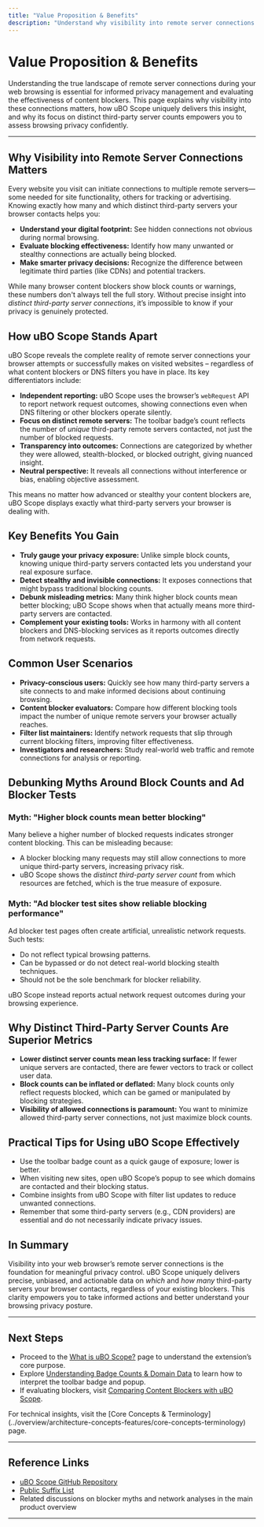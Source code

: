 ```yaml
---
title: "Value Proposition & Benefits"
description: "Understand why visibility into remote server connections is crucial, regardless of which content blocker or privacy tool is used. Learn how uBO Scope remains effective even when advanced blocking or DNS-level filtering is present, and why its focus on distinct server counts empowers users to assess their browsing privacy with confidence."
---
```


# Value Proposition & Benefits

Understanding the true landscape of remote server connections during your web browsing is essential for informed privacy management and evaluating the effectiveness of content blockers. This page explains why visibility into these connections matters, how uBO Scope uniquely delivers this insight, and why its focus on distinct third-party server counts empowers you to assess browsing privacy confidently.

---

## Why Visibility into Remote Server Connections Matters

Every website you visit can initiate connections to multiple remote servers—some needed for site functionality, others for tracking or advertising. Knowing exactly how many and which distinct third-party servers your browser contacts helps you:

- **Understand your digital footprint:** See hidden connections not obvious during normal browsing.
- **Evaluate blocking effectiveness:** Identify how many unwanted or stealthy connections are actually being blocked.
- **Make smarter privacy decisions:** Recognize the difference between legitimate third parties (like CDNs) and potential trackers.

While many browser content blockers show block counts or warnings, these numbers don't always tell the full story. Without precise insight into _distinct third-party server connections_, it’s impossible to know if your privacy is genuinely protected.

## How uBO Scope Stands Apart

uBO Scope reveals the complete reality of remote server connections your browser attempts or successfully makes on visited websites – regardless of what content blockers or DNS filters you have in place. Its key differentiators include:

- **Independent reporting:** uBO Scope uses the browser’s `webRequest` API to report network request outcomes, showing connections even when DNS filtering or other blockers operate silently.
- **Focus on distinct remote servers:** The toolbar badge’s count reflects the number of _unique_ third-party remote servers contacted, not just the number of blocked requests.
- **Transparency into outcomes:** Connections are categorized by whether they were allowed, stealth-blocked, or blocked outright, giving nuanced insight.
- **Neutral perspective:** It reveals all connections without interference or bias, enabling objective assessment.

This means no matter how advanced or stealthy your content blockers are, uBO Scope displays exactly what third-party servers your browser is dealing with.

## Key Benefits You Gain

- **Truly gauge your privacy exposure:** Unlike simple block counts, knowing unique third-party servers contacted lets you understand your real exposure surface.
- **Detect stealthy and invisible connections:** It exposes connections that might bypass traditional blocking counts.
- **Debunk misleading metrics:** Many think higher block counts mean better blocking; uBO Scope shows when that actually means more third-party servers are contacted.
- **Complement your existing tools:** Works in harmony with all content blockers and DNS-blocking services as it reports outcomes directly from network requests.

## Common User Scenarios

- **Privacy-conscious users:** Quickly see how many third-party servers a site connects to and make informed decisions about continuing browsing.
- **Content blocker evaluators:** Compare how different blocking tools impact the number of unique remote servers your browser actually reaches.
- **Filter list maintainers:** Identify network requests that slip through current blocking filters, improving filter effectiveness.
- **Investigators and researchers:** Study real-world web traffic and remote connections for analysis or reporting.

## Debunking Myths Around Block Counts and Ad Blocker Tests

### Myth: "Higher block counts mean better blocking"
Many believe a higher number of blocked requests indicates stronger content blocking. This can be misleading because:

- A blocker blocking many requests may still allow connections to more unique third-party servers, increasing privacy risk.
- uBO Scope shows the _distinct third-party server count_ from which resources are fetched, which is the true measure of exposure.

### Myth: "Ad blocker test sites show reliable blocking performance"
Ad blocker test pages often create artificial, unrealistic network requests. Such tests:

- Do not reflect typical browsing patterns.
- Can be bypassed or do not detect real-world blocking stealth techniques.
- Should not be the sole benchmark for blocker reliability.

uBO Scope instead reports actual network request outcomes during your browsing experience.

## Why Distinct Third-Party Server Counts Are Superior Metrics

- **Lower distinct server counts mean less tracking surface:** If fewer unique servers are contacted, there are fewer vectors to track or collect user data.
- **Block counts can be inflated or deflated:** Many block counts only reflect requests blocked, which can be gamed or manipulated by blocking strategies.
- **Visibility of allowed connections is paramount:** You want to minimize allowed third-party server connections, not just maximize block counts.

## Practical Tips for Using uBO Scope Effectively

- Use the toolbar badge count as a quick gauge of exposure; lower is better.
- When visiting new sites, open uBO Scope’s popup to see which domains are contacted and their blocking status.
- Combine insights from uBO Scope with filter list updates to reduce unwanted connections.
- Remember that some third-party servers (e.g., CDN providers) are essential and do not necessarily indicate privacy issues.

## In Summary

Visibility into your web browser’s remote server connections is the foundation for meaningful privacy control. uBO Scope uniquely delivers precise, unbiased, and actionable data on _which_ and _how many_ third-party servers your browser contacts, regardless of your existing blockers. This clarity empowers you to take informed actions and better understand your browsing privacy posture.

---

## Next Steps

- Proceed to the [What is uBO Scope?](./what-is-ubo-scope) page to understand the extension’s core purpose.
- Explore [Understanding Badge Counts & Domain Data](../getting-started/first-run-usage/interpreting-badge) to learn how to interpret the toolbar badge and popup.
- If evaluating blockers, visit [Comparing Content Blockers with uBO Scope](../guides/advanced-usage/analyzing-content-blockers).

<Info>
For technical insights, visit the [Core Concepts & Terminology](../overview/architecture-concepts-features/core-concepts-terminology) page.
</Info>

---

## Reference Links

- [uBO Scope GitHub Repository](https://github.com/gorhill/uBO-Scope)
- [Public Suffix List](https://publicsuffix.org/list/)
- Related discussions on blocker myths and network analyses in the main product overview

---